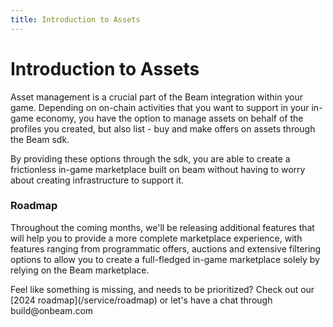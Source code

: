 ```yaml
---
title: Introduction to Assets
---
```



# Introduction to Assets

Asset management is a crucial part of the Beam integration within your game. Depending on on-chain activities that you want to support in your in-game economy, you have the option to manage assets on behalf of the profiles you created, but also list - buy and make offers on assets through the Beam sdk.

By providing these options through the sdk, you are able to create a frictionless in-game marketplace built on beam without having to worry about creating infrastructure to support it.

### Roadmap

Throughout the coming months, we'll be releasing additional features that will help you to provide a more complete marketplace experience, with features ranging from programmatic offers, auctions and extensive filtering options to allow you to create a full-fledged in-game marketplace solely by relying on the Beam marketplace.

<Callout emoji="🛠️">
  Feel like something is missing, and needs to be prioritized? Check out our
  [2024 roadmap](/service/roadmap) or let's have a chat through build@onbeam.com
</Callout>

